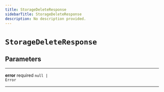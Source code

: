 ```yaml
---
title: StorageDeleteResponse
sidebarTitle: StorageDeleteResponse
description: No description provided.
---
```


# `StorageDeleteResponse`

## Parameters

---

**<span className="parameter-name">error</span>** <span className="optional-status">required</span> <code>null &#124; Error</code>

---
